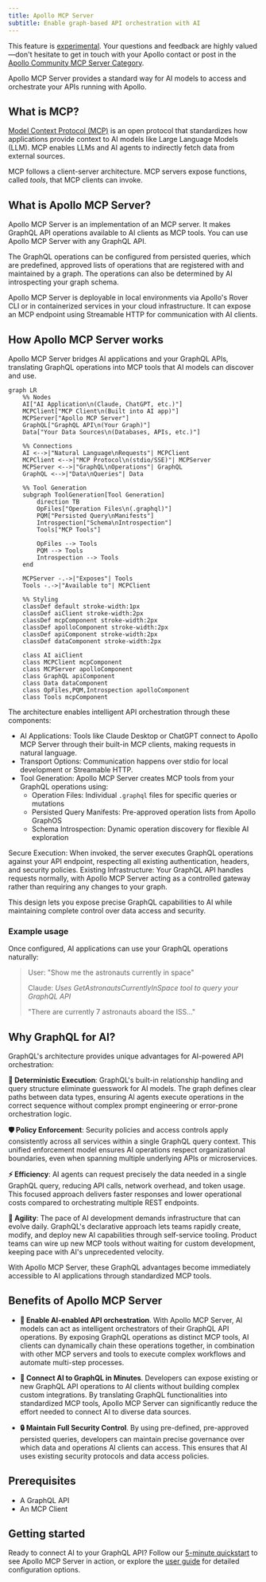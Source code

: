 ```yaml
---
title: Apollo MCP Server
subtitle: Enable graph-based API orchestration with AI
---
```


<ExperimentalFeature>

This feature is [experimental](/graphos/resources/feature-launch-stages#experimental). Your questions and feedback are highly valued—don't hesitate to get in touch with your Apollo contact or post in the [Apollo Community MCP Server Category](https://community.apollographql.com/c/mcp-server/41).

</ExperimentalFeature>

Apollo MCP Server provides a standard way for AI models to access and orchestrate your APIs running with Apollo.

## What is MCP?

[Model Context Protocol (MCP)](https://modelcontextprotocol.io/introduction) is an open protocol that standardizes how applications provide context to AI models like Large Language Models (LLM). MCP enables LLMs and AI agents to indirectly fetch data from external sources.

MCP follows a client-server architecture. MCP servers expose functions, called _tools_, that MCP clients can invoke.

## What is Apollo MCP Server? 

Apollo MCP Server is an implementation of an MCP server. It makes GraphQL API operations available to AI clients as MCP tools. You can use Apollo MCP Server with any GraphQL API.

The GraphQL operations can be configured from persisted queries, which are predefined, approved lists of operations that are registered with and maintained by a graph. The operations can also be determined by AI introspecting your graph schema.

Apollo MCP Server is deployable in local environments via Apollo's Rover CLI or in containerized services in your cloud infrastructure. It can expose an MCP endpoint using Streamable HTTP for communication with AI clients.

## How Apollo MCP Server works

Apollo MCP Server bridges AI applications and your GraphQL APIs, translating GraphQL operations into MCP tools that AI models can discover and use.

```mermaid
graph LR
    %% Nodes
    AI["AI Application\n(Claude, ChatGPT, etc.)"]
    MCPClient["MCP Client\n(Built into AI app)"]
    MCPServer["Apollo MCP Server"]
    GraphQL["GraphQL API\n(Your Graph)"]
    Data["Your Data Sources\n(Databases, APIs, etc.)"]

    %% Connections
    AI <-->|"Natural Language\nRequests"| MCPClient
    MCPClient <-->|"MCP Protocol\n(stdio/SSE)"| MCPServer
    MCPServer <-->|"GraphQL\nOperations"| GraphQL
    GraphQL <-->|"Data\nQueries"| Data

    %% Tool Generation
    subgraph ToolGeneration[Tool Generation]
        direction TB
        OpFiles["Operation Files\n(.graphql)"]
        PQM["Persisted Query\nManifests"]
        Introspection["Schema\nIntrospection"]
        Tools["MCP Tools"]
        
        OpFiles --> Tools
        PQM --> Tools
        Introspection --> Tools
    end

    MCPServer -.->|"Exposes"| Tools
    Tools -.->|"Available to"| MCPClient

    %% Styling
    classDef default stroke-width:1px
    classDef aiClient stroke-width:2px
    classDef mcpComponent stroke-width:2px
    classDef apolloComponent stroke-width:2px
    classDef apiComponent stroke-width:2px
    classDef dataComponent stroke-width:2px

    class AI aiClient
    class MCPClient mcpComponent
    class MCPServer apolloComponent
    class GraphQL apiComponent
    class Data dataComponent
    class OpFiles,PQM,Introspection apolloComponent
    class Tools mcpComponent
```

The architecture enables intelligent API orchestration through these components:

* AI Applications: Tools like Claude Desktop or ChatGPT connect to Apollo MCP Server through their built-in MCP clients, making requests in natural language.
* Transport Options: Communication happens over stdio for local development or Streamable HTTP. 
* Tool Generation: Apollo MCP Server creates MCP tools from your GraphQL operations using:
    * Operation Files: Individual `.graphql` files for specific queries or mutations
    * Persisted Query Manifests: Pre-approved operation lists from Apollo GraphOS
    * Schema Introspection: Dynamic operation discovery for flexible AI exploration

Secure Execution: When invoked, the server executes GraphQL operations against your API endpoint, respecting all existing authentication, headers, and security policies.
Existing Infrastructure: Your GraphQL API handles requests normally, with Apollo MCP Server acting as a controlled gateway rather than requiring any changes to your graph.

This design lets you expose precise GraphQL capabilities to AI while maintaining complete control over data access and security.

### Example usage

Once configured, AI applications can use your GraphQL operations naturally:

> User: "Show me the astronauts currently in space"
>
> Claude: *Uses GetAstronautsCurrentlyInSpace tool to query your GraphQL API*
>
> "There are currently 7 astronauts aboard the ISS..."

## Why GraphQL for AI?

GraphQL's architecture provides unique advantages for AI-powered API orchestration:

**🎯 Deterministic Execution**: GraphQL's built-in relationship handling and query structure eliminate guesswork for AI models. The graph defines clear paths between data types, ensuring AI agents execute operations in the correct sequence without complex prompt engineering or error-prone orchestration logic.

**🛡️ Policy Enforcement**: Security policies and access controls apply consistently across all services within a single GraphQL query context. This unified enforcement model ensures AI operations respect organizational boundaries, even when spanning multiple underlying APIs or microservices.

**⚡ Efficiency**: AI agents can request precisely the data needed in a single GraphQL query, reducing API calls, network overhead, and token usage. This focused approach delivers faster responses and lower operational costs compared to orchestrating multiple REST endpoints.

**🔄 Agility**: The pace of AI development demands infrastructure that can evolve daily. GraphQL's declarative approach lets teams rapidly create, modify, and deploy new AI capabilities through self-service tooling. Product teams can wire up new MCP tools without waiting for custom development, keeping pace with AI's unprecedented velocity.

With Apollo MCP Server, these GraphQL advantages become immediately accessible to AI applications through standardized MCP tools.

## Benefits of Apollo MCP Server

- **🤖 Enable AI-enabled API orchestration**. With Apollo MCP Server, AI models can act as intelligent orchestrators of their GraphQL API operations. By exposing GraphQL operations as distinct MCP tools, AI clients can dynamically chain these operations together, in combination with other MCP servers and tools to execute complex workflows and automate multi-step processes. 

- **🚀 Connect AI to GraphQL in Minutes**. Developers can expose existing or new GraphQL API operations to AI clients without building complex custom integrations. By translating GraphQL functionalities into standardized MCP tools, Apollo MCP Server can significantly reduce the effort needed to connect AI to diverse data sources.

- **🔒 Maintain Full Security Control**. By using pre-defined, pre-approved persisted queries, developers can maintain precise governance over which data and operations AI clients can access. This ensures that AI uses existing security protocols and data access policies.

## Prerequisites

- A GraphQL API
- An MCP Client

## Getting started

Ready to connect AI to your GraphQL API? Follow our [5-minute quickstart](/apollo-mcp-server/quickstart) to see Apollo MCP Server in action, or explore the [user guide](/apollo-mcp-server/guides) for detailed configuration options.
